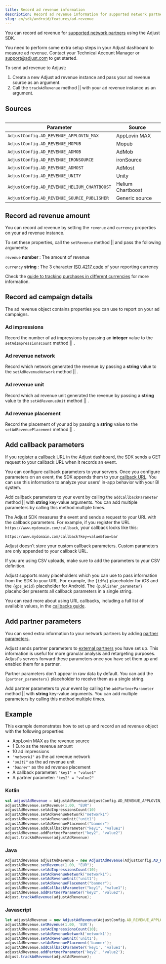 ```yaml
---
title: Record ad revenue information
description: Record ad revenue information for supported network partners using the Adjust SDK.
slug: en/sdk/android/features/ad-revenue
---
```



You can record ad revenue for [supported network partners](https://help.adjust.com/en/article/ad-revenue) using the Adjust SDK.

<Callout type="important">

You need to perform some extra setup steps in your Adjust dashboard to measure ad revenue. Contact your Technical Account Manager or support@adjust.com to get started.

</Callout>

To send ad revenue to Adjust:

1. Create a new Adjust ad revenue instance and pass your ad revenue source as an argument.
2. Call the <Tooltip>`trackAdRevenue` method || <TrackAdRevenueSig /></Tooltip> with your ad revenue instance as an argument.

<TrackAdRevenue />

## Sources

<Table>

| Parameter                            | Source            |
| ------------------------------------ | ----------------- |
| `AdjustConfig.AD_REVENUE_APPLOVIN_MAX`      | AppLovin MAX      |
| `AdjustConfig.AD_REVENUE_MOPUB`            | Mopub             |
| `AdjustConfig.AD_REVENUE_ADMOB`            | AdMob             |
| `AdjustConfig.AD_REVENUE_IRONSOURCE`       | ironSource        |
| `AdjustConfig.AD_REVENUE_ADMOST`           | AdMost            |
| `AdjustConfig.AD_REVENUE_UNITY`            | Unity             |
| `AdjustConfig.AD_REVENUE_HELIUM_CHARTBOOST` | Helium Chartboost |
| `AdjustConfig.AD_REVENUE_SOURCE_PUBLISHER`        | Generic source    |

</Table>

## Record ad revenue amount

You can record ad revenue by setting the `revenue` and `currency` properties on your ad revenue instance.

To set these properties, call the <Tooltip>`setRevenue` method || <SetRevenueSig /></Tooltip> and pass the following arguments:

`revenue` **number**
: The amount of revenue

`currency` **string**
: The 3 character [ISO 4217 code](https://www.iban.com/currency-codes) of your reporting currency

<Callout type="seealso">

Check the [guide to tracking purchases in different currencies](https://help.adjust.com/en/article/currency-conversion) for more information.

</Callout>

<SetRevenue />

## Record ad campaign details

The ad revenue object contains properties you can use to report on your ad campaigns.

### Ad impressions

Record the number of ad impressions by passing an **integer** value to the <Tooltip>`setAdImpressionsCount` method || <SetAdImpressionsCountSig /></Tooltip>.

<SetAdImpressionsCount />

### Ad revenue network

Record which network generated the revenue by passing a **string** value to the <Tooltip>`setAdRevenueNetwork` method || <SetAdRevenueNetworkSig /></Tooltip>.

<SetAdRevenueNetwork />

### Ad revenue unit

Record which ad revenue unit generated the revenue by passing a **string** value to the <Tooltip>`setAdRevenueUnit` method || <SetAdRevenueUnitSig /></Tooltip>.

<SetAdRevenueUnit />

### Ad revenue placement

Record the placement of your ad by passing a **string** value to the <Tooltip>`setAdRevenuePlacement` method || <SetAdRevenuePlacementSig /></Tooltip>.

<SetAdRevenuePlacement />

## Add callback parameters

If you [register a callback URL](https://help.adjust.com/en/article/recommended-placeholders-callbacks) in the Adjust dashboard, the SDK sends a GET request to your callback URL when it records an event.

You can configure callback parameters to your servers. Once you configure parameters on an event, the SDK appends them to your [callback URL](https://help.adjust.com/en/article/raw-data-exports). You can use this information to analyze your users' in-app behavior with your BI system.

Add callback parameters to your event by calling the <Tooltip>`addCallbackParameter` method || <AddCallbackParameterSig /></Tooltip> with **string** key-value arguments. You can add multiple parameters by calling this method multiple times.

The Adjust SDK measures the event and sends a request to your URL with the callback parameters. For example, if you register the URL `https://www.mydomain.com/callback`, your callback looks like this:

```http "key=value" "foo=bar"
https://www.mydomain.com/callback?key=value&foo=bar
```

<Callout type="note">

Adjust doesn't store your custom callback parameters. Custom parameters are only appended to your callback URL.

</Callout>

If you are using CSV uploads, make sure to add the parameters to your CSV definition.

Adjust supports many placeholders which you can use to pass information from the SDK to your URL. For example, the `{idfa}` placeholder for iOS and the `{gps_adid}` placeholder for Android. The `{publisher_parameter}` placeholder presents all callback parameters in a single string.

<Callout type="seealso">

You can read more about using URL callbacks, including a full list of available values, in the [callbacks guide](https://help.adjust.com/en/article/callbacks).

</Callout>

<AddCallbackParameter />

## Add partner parameters

You can send extra information to your network partners by adding [partner parameters](https://help.adjust.com/en/article/data-sharing-ad-network#map-parameters).

Adjust sends partner parameters to [external partners](https://help.adjust.com/en/article/integrated-partners) you have set up. This information is useful for more granular analysis and retargeting purposes. Adjust's servers forward these parameters once you have set them up and enabled them for a partner.

<Callout type="note">

Partner parameters don't appear in raw data by default. You can add the `{partner_parameters}` placeholder to receive them as a single string.

</Callout>

Add partner parameters to your event by calling the <Tooltip>`addPartnerParameter` method || <AddPartnerParameterSig /></Tooltip> with **string** key-value arguments. You can add multiple parameters by calling this method multiple times.

<AddPartnerParameter />

## Example

This example demonstrates how to set up and record an ad revenue object with the following properties:

-  AppLovin MAX as the revenue source
-  1 Euro as the revenue amount
-  10 ad impressions
-  _`"network1"`_ as the ad revenue network
-  _`"unit1"`_ as the ad revenue unit
-  _`"banner"`_ as the ad revenue placement
-  A callback parameter: `"key1" = "value1"`
-  A partner parameter: `"key2" = "value2"`

<Tabs>
<Tab sync="kotlin">

### Kotlin

```kotlin
val adjustAdRevenue = AdjustAdRevenue(AdjustConfig.AD_REVENUE_APPLOVIN_MAX)
adjustAdRevenue.setRevenue(1.00, "EUR")
adjustAdRevenue.setAdImpressionsCount(10)
adjustAdRevenue.setAdRevenueNetwork("network1")
adjustAdRevenue.setAdRevenueUnit("unit1")
adjustAdRevenue.setAdRevenuePlacement("banner")
adjustAdRevenue.addCallbackParameter("key1", "value1")
adjustAdRevenue.addPartnerParameter("key2", "value2")
Adjust.trackAdRevenue(adjustAdRevenue)
```

</Tab>
<Tab sync="java">

### Java

```java
AdjustAdRevenue adjustAdRevenue = new AdjustAdRevenue(AdjustConfig.AD_REVENUE_APPLOVIN_MAX);
adjustAdRevenue.setRevenue(1.00, "EUR");
adjustAdRevenue.setAdImpressionsCount(10);
adjustAdRevenue.setAdRevenueNetwork("network1");
adjustAdRevenue.setAdRevenueUnit("unit1");
adjustAdRevenue.setAdRevenuePlacement("banner");
adjustAdRevenue.addCallbackParameter("key1", "value1");
adjustAdRevenue.addPartnerParameter("key2", "value2");
Adjust.trackAdRevenue(adjustAdRevenue);
```

</Tab>

<Tab sync="js">

### Javascript

```js
let adjustAdRevenue = new AdjustAdRevenue(AdjustConfig.AD_REVENUE_APPLOVIN_MAX)
adjustAdRevenue.setRevenue(1.00, 'EUR');
adjustAdRevenue.setAdImpressionsCount(10);
adjustAdRevenue.setAdRevenueNetwork('network1');
adjustAdRevenue.setAdRevenueUnit('unit1');
adjustAdRevenue.setAdRevenuePlacement('banner');
adjustAdRevenue.addCallbackParameter('key1', 'value1');
adjustAdRevenue.addPartnerParameter('key2', 'value2');
Adjust.trackAdRevenue(adjustAdRevenue);
```

</Tab>
</Tabs>
